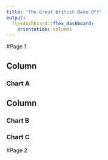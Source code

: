 ```yaml
---
title: "The Great British Bake Off"
output: 
  flexdashboard::flex_dashboard:
    orientation: columns
---
```


#Page 1

Column {data-width=650}
---
### Chart A

Column {data-width=350}
---
### Chart B

### Chart C

#Page 2

